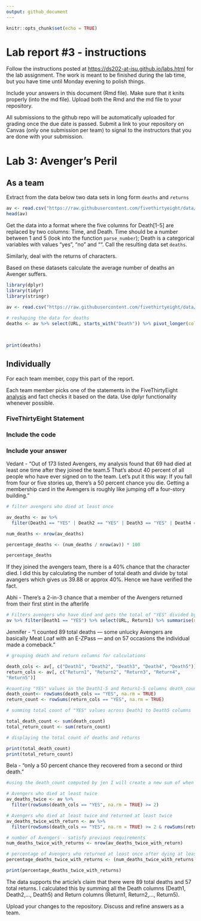 ```yaml
---
output: github_document
---
```


<!-- README.md is generated from README.Rmd. Please edit the README.Rmd file -->

```r
knitr::opts_chunk$set(echo = TRUE)
```

# Lab report #3 - instructions

Follow the instructions posted at <https://ds202-at-isu.github.io/labs.html> for the lab assignment. The work is meant to be finished during the lab time, but you have time until Monday evening to polish things.

Include your answers in this document (Rmd file). Make sure that it knits properly (into the md file). Upload both the Rmd and the md file to your repository.

All submissions to the github repo will be automatically uploaded for grading once the due date is passed. Submit a link to your repository on Canvas (only one submission per team) to signal to the instructors that you are done with your submission.

# Lab 3: Avenger's Peril

## As a team

Extract from the data below two data sets in long form `deaths` and `returns`

```r
av <- read.csv("https://raw.githubusercontent.com/fivethirtyeight/data/master/avengers/avengers.csv", stringsAsFactors = FALSE)
head(av)
```

Get the data into a format where the five columns for Death[1-5] are replaced by two columns: Time, and Death. Time should be a number between 1 and 5 (look into the function `parse_number`); Death is a categorical variables with values "yes", "no" and "". Call the resulting data set `deaths`.

Similarly, deal with the returns of characters.

Based on these datasets calculate the average number of deaths an Avenger suffers.

```r
library(dplyr)
library(tidyr)
library(stringr)

av <- read.csv("https://raw.githubusercontent.com/fivethirtyeight/data/master/avengers/avengers.csv", stringsAsFactors = FALSE)

# reshaping the data for deaths
deaths <- av %>% select(URL, starts_with("Death")) %>% pivot_longer(cols = Death1:Death5,
                                                                           names_to = "death",
                                                                           values_to = "result") %>% group_by(URL) %>% summarise(death_count = sum(result == "YES"))  %>% summarise(death_mean = mean(death_count))

print(deaths)

```

## Individually

For each team member, copy this part of the report.

Each team member picks one of the statements in the FiveThirtyEight [analysis](https://fivethirtyeight.com/features/avengers-death-comics-age-of-ultron/) and fact checks it based on the data. Use dplyr functionality whenever possible.

### FiveThirtyEight Statement

### Include the code

### Include your answer

Vedant - "Out of 173 listed Avengers, my analysis found that 69 had died at least one time after they joined the team.5 That’s about 40 percent of all people who have ever signed on to the team. Let’s put it this way: If you fall from four or five stories up, there’s a 50 percent chance you die. Getting a membership card in the Avengers is roughly like jumping off a four-story building."

```r

# filter avengers who died at least once

av_deaths <- av %>%
  filter(Death1 == "YES" | Death2 == "YES" | Death3 == "YES" | Death4 == "YES" | Death5 == "YES")

num_deaths <- nrow(av_deaths)

percentage_deaths <- (num_deaths / nrow(av)) * 100

percentage_deaths

```

If they joined the avengers team, there is a 40% chance that the character died. I did this by calculating the number of total death and divide by total avangers which gives us 39.88 or approx 40%. Hence we have verified the fact.

Abhi - There’s a 2-in-3 chance that a member of the Avengers returned from their first stint in the afterlife

```r

# Filters avengers who have died and gets the total of "YES" divided by the amount of avengers that have died
av %>% filter(Death1 == "YES") %>% select(URL, Return1) %>% summarise(n = sum(Return1 == "YES")/n())

```



Jennifer - "I counted 89 total deaths — some unlucky Avengers are basically Meat Loaf with an E-ZPass — and on 57 occasions the individual made a comeback."

```r
# grouping death and return columns for calculations

death_cols <- av[, c("Death1", "Death2", "Death3", "Death4", "Death5")]
return_cols <- av[, c("Return1", "Return2", "Return3", "Return4",
"Return5")]

#counting "YES" values in the Death1-5 and Return1-5 columns death_count
death_count<- rowSums(death_cols == "YES", na.rm = TRUE) 
return_count <- rowSums(return_cols == "YES", na.rm = TRUE)

# summing total count of "YES" values across Death1 to Death5 columns

total_death_count <- sum(death_count) 
total_return_count <- sum(return_count)

# displaying the total count of deaths and returns

print(total_death_count) 
print(total_return_count) 
```
Bela - "only a 50 percent chance they recovered from a second or third death."

```r
#using the death_count computed by jen I will create a new sum of when a hero died more than twice 

# Avengers who died at least twice
av_deaths_twice <- av %>%
  filter(rowSums(death_cols == "YES", na.rm = TRUE) >= 2)

# Avengers who died at least twice and returned at least twice 
av_deaths_twice_with_return <- av %>%
  filter(rowSums(death_cols == "YES", na.rm = TRUE) >= 2 & rowSums(return_cols == "YES", na.rm = TRUE) >= 2)

# number of Avengers - satisfy previous requirements
num_deaths_twice_with_returns <- nrow(av_deaths_twice_with_return)

# percentage of Avengers who returned at least once after dying at least twice
percentage_deaths_twice_with_returns <- (num_deaths_twice_with_returns / nrow(av_deaths_twice)) * 100

print(percentage_deaths_twice_with_returns)


```



The data supports the article's claim that there were 89 total deaths and 57 total returns. I calculated this by summing all the Death columns (Death1, Death2,..., Death5) and Return columns (Return1, Return2,..., Return5).

Upload your changes to the repository. Discuss and refine answers as a team.
